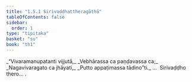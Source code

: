 ```yaml
---
title: "1.5.1 Sirivaḍḍhattheragāthā"
tableOfContents: false
sidebar:
  order: 1
type: "tipitaka"
basket: "su"
book: "th1"
---
```



<DynamicBreadcrumb />

<Division number="41" book="th1" bookNo="19" page="229">

<Paragraph number="94" type="verses" book="th1">
_“Vivaramanupatanti vijjutā,_  
_Vebhārassa ca paṇḍavassa ca;_  
_Nagavivaragato ca jhāyati,_  
_Putto appaṭimassa tādino”ti._  


</Paragraph>
</Division>

<Paragraph number="95" type="center" book="th1">
…  Sirivaḍḍho thero… .
</Paragraph>
